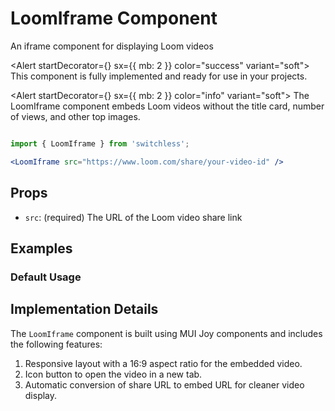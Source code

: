 

<Meta of={LoomIframeStories} />

# LoomIframe Component

<Subtitle>
  An iframe component for displaying Loom videos
</Subtitle>

<Alert startDecorator={<CheckCircleIcon />} sx={{ mb: 2 }} color="success" variant="soft">
  This component is fully implemented and ready for use in your projects.
</Alert>



<Alert startDecorator={<InfoIcon />} sx={{ mb: 2 }} color="info" variant="soft">
  The LoomIframe component embeds Loom videos without the title card, number of views, and other top images.
</Alert>
```jsx

import { LoomIframe } from 'switchless';

<LoomIframe src="https://www.loom.com/share/your-video-id" />
```


## Props
- `src`: (required) The URL of the Loom video share link

## Examples

### Default Usage

<Canvas of={LoomIframeStories.Default} />



## Implementation Details

The `LoomIframe` component is built using MUI Joy components and includes the following features:

1. Responsive layout with a 16:9 aspect ratio for the embedded video.
2. Icon button to open the video in a new tab.
3. Automatic conversion of share URL to embed URL for cleaner video display.


